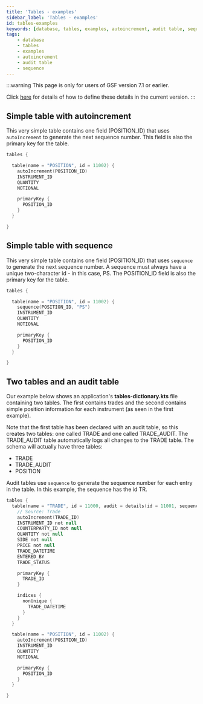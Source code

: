 ```yaml
---
title: 'Tables - examples'
sidebar_label: 'Tables - examples'
id: tables-examples
keywords: [database, tables, examples, autoincrement, audit table, sequence]
tags:
    - database
    - tables
    - examples
    - autoincrement
    - audit table
    - sequence
---
```


:::warning
This page is only for users of  GSF version 7.1 or earlier.

Click [here](../../fields-tables-views/) for details of how to define these details in the current version.
:::

## Simple table with autoincrement
This very simple table contains one field (POSITION_ID) that uses `autoIncrement` to generate the next sequence number. This field is also the primary key for the table.

```kotlin
tables {

  table(name = "POSITION", id = 11002) {
    autoIncrement(POSITION_ID)
    INSTRUMENT_ID
    QUANTITY
    NOTIONAL

    primaryKey { 
      POSITION_ID
    }
  }

}
```

## Simple table with sequence
This very simple table contains one field (POSITION_ID) that uses `sequence` to generate the next sequence number. A sequence must always have a unique two-character id - in this case, PS. The POSITION_ID field is also the primary key for the table.

```kotlin
tables {

  table(name = "POSITION", id = 11002) {
    sequence(POSITION_ID, "PS")
    INSTRUMENT_ID
    QUANTITY
    NOTIONAL

    primaryKey { 
      POSITION_ID
    }
  }

}
```

## Two tables and an audit table
Our example below shows an application's **tables-dictionary.kts** file containing two tables. The first contains trades and the second contains simple position information for each instrument (as seen in the first example).

Note that the first table has been declared with an audit table, so this creates two tables: one called TRADE and one called TRADE_AUDIT. The TRADE_AUDIT table automatically logs all changes to the TRADE table. The schema will actually have three tables:

- TRADE
- TRADE_AUDIT
- POSITION

Audit tables use `sequence` to generate the sequence number for each entry in the table. In this example, the sequence has the id TR.

```kotlin
tables {
  table(name = "TRADE", id = 11000, audit = details(id = 11001, sequence = "TR", tsKey = true)) {
    // Source: Trade
    autoIncrement(TRADE_ID)
    INSTRUMENT_ID not null
    COUNTERPARTY_ID not null
    QUANTITY not null
    SIDE not null
    PRICE not null
    TRADE_DATETIME
    ENTERED_BY
    TRADE_STATUS

    primaryKey {
      TRADE_ID
    }

    indices {
      nonUnique {
        TRADE_DATETIME
      }
    }
  }

  table(name = "POSITION", id = 11002) {
    autoIncrement(POSITION_ID)
    INSTRUMENT_ID
    QUANTITY
    NOTIONAL

    primaryKey {
      POSITION_ID
    }
  }

}
```
